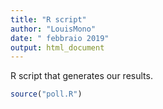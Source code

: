 ```yaml
---
title: "R script"
author: "LouisMono"
date: " febbraio 2019"
output: html_document
---
```


R script that generates our results.
```r
source("poll.R")
```

